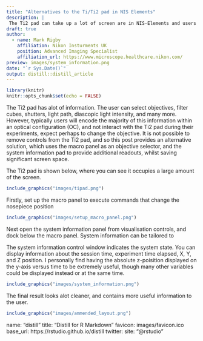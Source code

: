 ```yaml
---
title: "Alternatives to the Ti/Ti2 pad in NIS Elements"
description: |
 The Ti2 pad can take up a lot of screen are in NIS-Elements and users generally only use it to select the objective and turn on the perfect focus system. Here we show an alternative that provides more useful information to the user and takes up less screen space.
draft: true
author:
  - name: Mark Rigby 
    affiliation: Nikon Insturments UK
    position: Advanced Imaging Specialist
    affiliation_url: https://www.microscope.healthcare.nikon.com/
preview: images/system_information.png
date: "`r Sys.Date()`"
output: distill::distill_article
---
```


```r

library(knitr)
knitr::opts_chunk$set(echo = FALSE)

```


The Ti2 pad has alot of information. The user can select objectives, filter cubes, shutters, light path, diascopic light intensity, and many more. However, typically users will encode the majority of this information within an optical configuration (OC), and not interact with the Ti2 pad during their experiments, expect perhaps to change the objective. It is not possible to remove controls from the Ti2 pad, and so this post provides an alternative solution, which uses the macro panel as an objective selector, and the system information pad to provide additional readouts, whilst saving significant screen space. 

The Ti2 pad is shown below, where you can see it occupies a large amount of the screen.

```r

include_graphics("images/tipad.png")

```


Firstly, set up the macro panel to execute commands that change the nosepiece position 

```r

include_graphics("images/setup_macro_panel.png")

```


Next open the system information panel from visualisation controls, and dock below the macro panel. System information can be tailored to 



The system information control window indicates the system state. You can display information about the session time, experiment time elapsed, X, Y, and Z position. I personally find having the absolute z-poisition displayed on the y-axis versus time to be extremely useful, though many other variables could be displayed instead or at the same time.


```r

include_graphics("images/system_information.png")

```


The final result looks alot cleaner, and contains more useful information to the user.

```r

include_graphics("images/ammended_layout.png")

```



name: "distill"
title: "Distill for R Markdown"
favicon: images/favicon.ico
base_url: https://rstudio.github.io/distill
twitter:
  site: "@rstudio"


